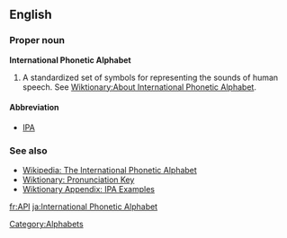 ==English==

===Proper noun===
'''International Phonetic Alphabet'''
# A standardized set of symbols for representing the sounds of human speech. See [[Wiktionary:About International Phonetic Alphabet]].

==== Abbreviation ====
*[[IPA]]

=== See also ===
*[[w:International Phonetic Alphabet|Wikipedia: The International Phonetic Alphabet]]
*[[Wiktionary:Pronunciation key|Wiktionary: Pronunciation Key]]
*[[Wiktionary Appendix:IPA Examples|Wiktionary Appendix: IPA Examples]]

[[Category:Alphabets]]

[[fr:API]]
[[ja:International Phonetic Alphabet]]